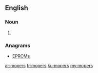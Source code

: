 ==English==

===Noun===
{{head|en|noun plural form}}

# {{plural of|moper|lang=en}}

===Anagrams===
* [[EPROMs#English|EPROMs]]

[[ar:mopers]]
[[fr:mopers]]
[[ku:mopers]]
[[my:mopers]]